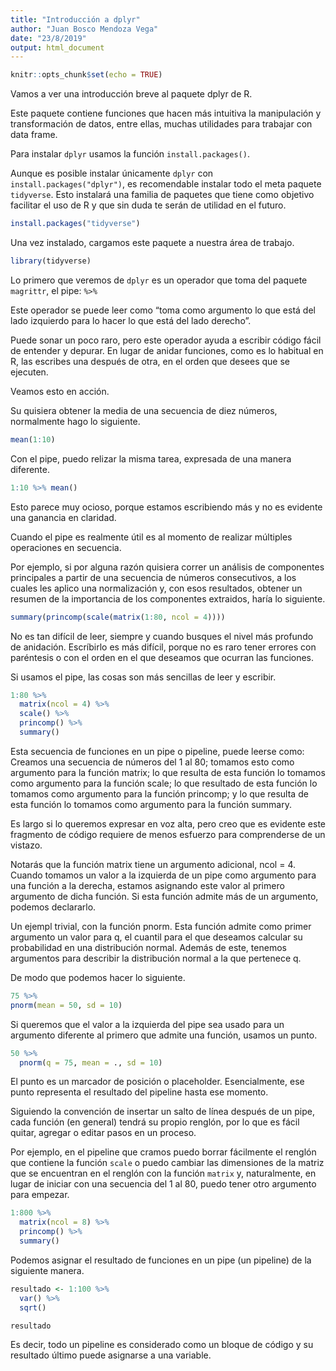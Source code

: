 ```yaml
---
title: "Introducción a dplyr"
author: "Juan Bosco Mendoza Vega"
date: "23/8/2019"
output: html_document
---
```


```r
knitr::opts_chunk$set(echo = TRUE)
```
Vamos a ver una introducción breve al paquete dplyr de R.

Este paquete contiene funciones que hacen más intuitiva la manipulación y transformación de datos, entre ellas, muchas utilidades para trabajar con data frame.

Para instalar `dplyr` usamos la función `install.packages()`.

Aunque es posible instalar únicamente `dplyr` con `install.packages("dplyr")`, es recomendable instalar todo el meta paquete `tidyverse`. Esto instalará una familia de paquetes que tiene como objetivo facilitar el uso de R y que sin duda te serán de utilidad en el futuro.

```r
install.packages("tidyverse")
```

Una vez instalado, cargamos este paquete a nuestra área de trabajo.

```r
library(tidyverse)
```

Lo primero que veremos de `dplyr` es un operador que toma del paquete `magrittr`, el pipe: `%>%`

Este operador se puede leer como "toma como argumento lo que está del lado izquierdo para lo hacer lo que está del lado derecho".

Puede sonar un poco raro, pero este operador ayuda a escribir código fácil de entender y depurar. En lugar de anidar funciones, como es lo habitual en R, las escribes una después de otra, en el orden que desees que se ejecuten.

Veamos esto en acción.

Su quisiera obtener la media de una secuencia de diez números, normalmente hago lo siguiente.
```r
mean(1:10)
```

Con el pipe, puedo relizar la misma tarea, expresada de una manera diferente.
```r
1:10 %>% mean()
```

Esto parece muy ocioso, porque estamos escribiendo más y no es evidente una ganancia en claridad.

Cuando el pipe es realmente útil es al momento de realizar múltiples operaciones en secuencia.

Por ejemplo, si por alguna razón quisiera correr un análisis de componentes principales a partir de una secuencia de números consecutivos, a los cuales les aplico una normalización y, con esos resultados, obtener un resumen de la importancia de los componentes extraidos, haría lo siguiente.
```r
summary(princomp(scale(matrix(1:80, ncol = 4))))
```

No es tan difícil de leer, siempre y cuando busques el nivel más profundo de anidación. Escríbirlo es más difícil, porque no es raro tener errores con paréntesis o con el orden en el que deseamos que ocurran las funciones.

Si usamos el pipe, las cosas son más sencillas de leer y escribir.
```r
1:80 %>% 
  matrix(ncol = 4) %>% 
  scale() %>% 
  princomp() %>% 
  summary()
```

Esta secuencia de funciones en un pipe o pipeline, puede leerse como:
Creamos una secuencia de números del 1 al 80; tomamos esto como argumento para la función matrix; lo que resulta de esta función lo tomamos como argumento para la función scale; lo que resultado de esta función lo tomamos como argumento para la función princomp; y lo que resulta de esta función lo tomamos como argumento para la función summary.

Es largo si lo queremos expresar en voz alta, pero creo que es evidente este fragmento de código requiere de menos esfuerzo para comprenderse de un vistazo.

Notarás que la función matrix tiene un argumento adicional, ncol = 4. Cuando tomamos un valor a la izquierda de un pipe como argumento para una función a la derecha, estamos asignando este valor al primero argumento de dicha función. Si esta función admite más de un argumento, podemos declararlo.

Un ejempl trivial, con la función pnorm. Esta función admite como primer argumento un valor para q, el cuantil para el que deseamos calcular su probabilidad en una distribución normal. Además de este, tenemos argumentos para describir la distribución normal a la que pertenece q.

De modo que podemos hacer lo siguiente.
```r
75 %>% 
pnorm(mean = 50, sd = 10)
```

Si queremos que el valor a la izquierda del pipe sea usado para un argumento diferente al primero que admite una función, usamos un punto.
```r
50 %>% 
  pnorm(q = 75, mean = ., sd = 10)
```

El punto es un marcador de posición o placeholder. Esencialmente, ese punto representa el resultado del pipeline hasta ese momento.

Siguiendo la convención de insertar un salto de línea después de un pipe, cada función (en general) tendrá su propio renglón, por lo que es fácil quitar, agregar o editar pasos en un proceso.


Por ejemplo, en el pipeline que cramos puedo borrar fácilmente el renglón que contiene la función `scale` o puedo cambiar las dimensiones de la matriz que se encuentran en el renglón con la función `matrix` y, naturalmente, en lugar de iniciar con una secuencia del 1 al 80, puedo tener otro argumento para empezar.

```r
1:800 %>% 
  matrix(ncol = 8) %>% 
  princomp() %>% 
  summary()
```

Podemos asignar el resultado de funciones en un pipe (un pipeline) de la siguiente manera.
```r
resultado <- 1:100 %>% 
  var() %>% 
  sqrt()

resultado
```

Es decir, todo un pipeline es considerado como un bloque de código y su resultado último puede asignarse a una variable.

